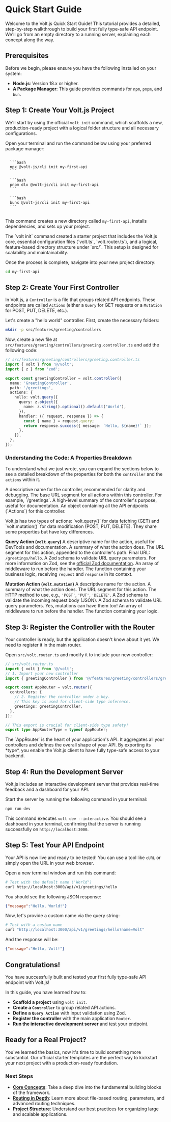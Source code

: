 # Quick Start Guide

Welcome to the Volt.js Quick Start Guide! This tutorial provides a detailed, step-by-step walkthrough to build your first fully type-safe API endpoint. We'll go from an empty directory to a running server, explaining each concept along the way.

## Prerequisites

Before we begin, please ensure you have the following installed on your system:

*   **Node.js**: Version 18.x or higher.
*   **A Package Manager**: This guide provides commands for `npm`, `pnpm`, and `bun`.

## Step 1: Create Your Volt.js Project

We'll start by using the official `volt init` command, which scaffolds a new, production-ready project with a logical folder structure and all necessary configurations.

Open your terminal and run the command below using your preferred package manager:

<CodeGroup>
  <Code title="npm">
  ```bash
  npx @volt-js/cli init my-first-api
  ```
  </Code>
  <Code title="pnpm">
  ```bash
  pnpm dlx @volt-js/cli init my-first-api
  ```
  </Code>
  <Code title="bun">
  ```bash
  bunx @volt-js/cli init my-first-api
  ```
  </Code>
</CodeGroup>

This command creates a new directory called `my-first-api`, installs dependencies, and sets up your project.

<Callout type="info" title="What did the CLI just do?">
  The `volt init` command created a starter project that includes the Volt.js core, essential configuration files (`volt.ts`, `volt.router.ts`), and a logical, feature-based directory structure under `src/`. This setup is designed for scalability and maintainability.
</Callout>

Once the process is complete, navigate into your new project directory:

```bash
cd my-first-api
```

## Step 2: Create Your First Controller

In Volt.js, a `Controller` is a file that groups related API endpoints. These endpoints are called `Actions` (either a `Query` for GET requests or a `Mutation` for POST, PUT, DELETE, etc.).

Let's create a "hello world" controller. First, create the necessary folders:

```bash
mkdir -p src/features/greeting/controllers
```

Now, create a new file at `src/features/greeting/controllers/greeting.controller.ts` and add the following code:

```typescript
// src/features/greeting/controllers/greeting.controller.ts
import { volt } from '@/volt';
import { z } from 'zod';

export const greetingController = volt.controller({
  name: 'GreetingController',
  path: '/greetings',
  actions: {
    hello: volt.query({
      query: z.object({
        name: z.string().optional().default('World'),
      }),
      handler: ({ request, response }) => {
        const { name } = request.query;
        return response.success({ message: `Hello, ${name}!` });
      },
    }),
  },
});
```

### Understanding the Code: A Properties Breakdown

To understand what we just wrote, you can expand the sections below to see a detailed breakdown of the properties for both the `controller` and the `actions` within it.

<Accordion title="volt.controller Properties">
  <Field name="name" type="string" required>
    A descriptive name for the controller, recommended for clarity and debugging.
  </Field>
  <Field name="path" type="string" required>
    The base URL segment for all actions within this controller. For example, `/greetings`.
  </Field>
  <Field name="description" type="string">
    A high-level summary of the controller's purpose, useful for documentation.
  </Field>
  <Field name="actions" type="object" required>
    An object containing all the API endpoints (`Actions`) for this controller.
  </Field>
</Accordion>

<Accordion title="Action Properties (Query vs. Mutation)">
  <p className="text-sm text-muted-foreground mb-4">
    Volt.js has two types of actions: `volt.query()` for data fetching (GET) and `volt.mutation()` for data modification (POST, PUT, DELETE). They share some properties but have key differences.
  </p>

  **Query Action (`volt.query`)**
  <Field name="name" type="string">
    A descriptive name for the action, useful for DevTools and documentation.
  </Field>
  <Field name="description" type="string">
    A summary of what the action does.
  </Field>
  <Field name="path" type="string" required>
    The URL segment for this action, appended to the controller's path. Final URL: `/greetings/hello`.
  </Field>
  <Field name="query" type="object">
    A Zod schema to validate URL query parameters. For more information on Zod, see the <a href="https://zod.dev/" target="_blank" rel="noopener noreferrer" className="text-primary hover:underline">official Zod documentation</a>.
  </Field>
  <Field name="use" type="array">
    An array of middleware to run before the handler.
  </Field>
  <Field name="handler" type="object" required>
    The function containing your business logic, receiving `request` and `response` in its context.
  </Field>

  **Mutation Action (`volt.mutation`)**
  <Field name="name" type="string">
    A descriptive name for the action.
  </Field>
  <Field name="description" type="string">
    A summary of what the action does.
  </Field>
  <Field name="path" type="string" required>
    The URL segment for this action.
  </Field>
  <Field name="method" type="string" required>
    The HTTP method to use, e.g., `'POST'`, `'PUT'`, `'DELETE'`.
  </Field>
  <Field name="body" type="object">
    A Zod schema to validate the incoming request body (JSON).
  </Field>
  <Field name="query" type="object">
    A Zod schema to validate URL query parameters. Yes, mutations can have them too!
  </Field>
  <Field name="use" type="array">
    An array of middleware to run before the handler.
  </Field>
  <Field name="handler" type="object" required>
    The function containing your logic.
  </Field>
</Accordion>

## Step 3: Register the Controller with the Router

Your controller is ready, but the application doesn't know about it yet. We need to register it in the main router.

Open `src/volt.router.ts` and modify it to include your new controller:

```typescript
// src/volt.router.ts
import { volt } from '@/volt';
// 1. Import your new controller
import { greetingController } from '@/features/greeting/controllers/greeting.controller';

export const AppRouter = volt.router({
  controllers: {
    // 2. Register the controller under a key.
    // This key is used for client-side type inference.
    greetings: greetingController,
  },
});

// This export is crucial for client-side type safety!
export type AppRouterType = typeof AppRouter;
```

<Callout type="info" title="What is the AppRouter?">
  The `AppRouter` is the heart of your application's API. It aggregates all your controllers and defines the overall shape of your API. By exporting its *type*, you enable the Volt.js client to have fully type-safe access to your backend.
</Callout>

## Step 4: Run the Development Server

Volt.js includes an interactive development server that provides real-time feedback and a dashboard for your API.

Start the server by running the following command in your terminal:

```bash
npm run dev
```

This command executes `volt dev --interactive`. You should see a dashboard in your terminal, confirming that the server is running successfully on `http://localhost:3000`.

## Step 5: Test Your API Endpoint

Your API is now live and ready to be tested! You can use a tool like `cURL` or simply open the URL in your web browser.

Open a new terminal window and run this command:

```bash
# Test with the default name ('World')
curl http://localhost:3000/api/v1/greetings/hello
```
You should see the following JSON response:
```json
{"message":"Hello, World!"}
```
Now, let's provide a custom name via the query string:
```bash
# Test with a custom name
curl "http://localhost:3000/api/v1/greetings/hello?name=Volt"
```
And the response will be:
```json
{"message":"Hello, Volt!"}
```
## Congratulations!

You have successfully built and tested your first fully type-safe API endpoint with Volt.js!

In this guide, you have learned how to:
-   **Scaffold a project** using `volt init`.
-   **Create a `Controller`** to group related API actions.
-   **Define a `Query Action`** with input validation using Zod.
-   **Register the controller** with the main application `Router`.
-   **Run the interactive development server** and test your endpoint.

## Ready for a Real Project?

You've learned the basics, now it's time to build something more substantial. Our official starter templates are the perfect way to kickstart your next project with a production-ready foundation.

<TemplateShowcase />

### Next Steps

*   **[Core Concepts](/docs/core-concepts/the-volt-builder)**: Take a deep dive into the fundamental building blocks of the framework.
*   **[Routing in Depth](/docs/core-concepts/routing)**: Learn more about file-based routing, parameters, and advanced routing techniques.
*   **[Project Structure](/docs/getting-started/project-structure)**: Understand our best practices for organizing large and scalable applications.